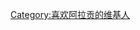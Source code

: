 {{Userbox
  |border-c=black
  |border-s=1
  |id=Aragorn
  |id-c=white
  |id-s=13
  |id-fc=black
  |info=这个用户喜欢'''[[魔戒]]'''裡的'''[[亞拉岡 (魔戒)|阿拉贡]]'''。
  |info-c=gold
  |info-fc=black
  |info-s=10
}}<includeonly>[[Category:喜欢阿拉贡的维基人]]</includeonly>